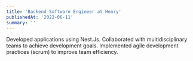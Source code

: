```yaml
---
title: 'Backend Software Engineer at Henry'
publishedAt: '2022-06-11'
summary: ''
---
```


Developed applications using Nest.Js.
Collaborated with multidisciplinary teams to achieve development goals.
Implemented agile development practices (scrum) to improve team efficiency.